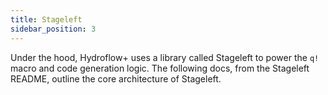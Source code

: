 ```yaml
---
title: Stageleft
sidebar_position: 3
---
```



Under the hood, Hydroflow+ uses a library called Stageleft to power the `q!` macro and code generation logic. The following docs, from the Stageleft README, outline the core architecture of Stageleft.

<StageleftDocs/>
